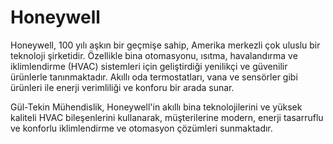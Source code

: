 # Honeywell

Honeywell, 100 yılı aşkın bir geçmişe sahip, Amerika merkezli çok uluslu bir teknoloji şirketidir. Özellikle bina otomasyonu, ısıtma, havalandırma ve iklimlendirme (HVAC) sistemleri için geliştirdiği yenilikçi ve güvenilir ürünlerle tanınmaktadır. Akıllı oda termostatları, vana ve sensörler gibi ürünleri ile enerji verimliliği ve konforu bir arada sunar.

Gül-Tekin Mühendislik, Honeywell'in akıllı bina teknolojilerini ve yüksek kaliteli HVAC bileşenlerini kullanarak, müşterilerine modern, enerji tasarruflu ve konforlu iklimlendirme ve otomasyon çözümleri sunmaktadır.